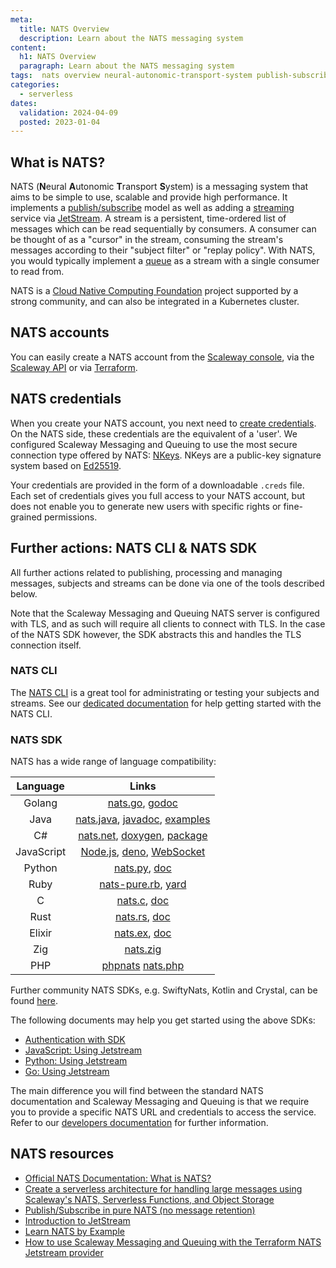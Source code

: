 ```yaml
---
meta:
  title: NATS Overview
  description: Learn about the NATS messaging system
content:
  h1: NATS Overview
  paragraph: Learn about the NATS messaging system
tags:  nats overview neural-autonomic-transport-system publish-subscribe jetstream streaming messaging deno
categories: 
  - serverless
dates:
  validation: 2024-04-09
  posted: 2023-01-04
---
```


## What is NATS?

NATS (**N**eural **A**utonomic **T**ransport **S**ystem) is a messaging system that aims to be simple to use, scalable and provide high performance. It implements a [publish/subscribe](/serverless/messaging/concepts/#publishsubscribe) model as well as adding a [streaming](/serverless/messaging/concepts/#stream) service via [JetStream](https://docs.nats.io/nats-concepts/jetstream/). A stream is a persistent, time-ordered list of messages which can be read sequentially by consumers. A consumer can be thought of as a "cursor" in the stream, consuming the stream's messages according to their "subject filter" or "replay policy". With NATS, you would typically implement a [queue](/serverless/messaging/concepts/#queuing) as a stream with a single consumer to read from.

NATS is a [Cloud Native Computing Foundation](https://www.cncf.io/) project supported by a strong community, and can also be integrated in a Kubernetes cluster.

## NATS accounts

You can easily create a NATS account from the [Scaleway console](https://console.scaleway.com/), via the [Scaleway API](https://www.scaleway.com/en/developers/api/messaging-and-queuing/nats-api/) or via [Terraform](https://registry.terraform.io/providers/scaleway/scaleway/latest/docs/guides/mnq_with_nats_terraform_provider/).

## NATS credentials

When you create your NATS account, you next need to [create credentials](/serverless/messaging/how-to/create-credentials). On the NATS side, these credentials are the equivalent of a 'user'. We configured Scaleway Messaging and Queuing to use the most secure connection type offered by NATS: [NKeys](https://docs.nats.io/running-a-nats-service/configuration/securing_nats/auth_intro/nkey_auth/). NKeys are a public-key signature system based on [Ed25519](https://ed25519.cr.yp.to/).

Your credentials are provided in the form of a downloadable `.creds` file. Each set of credentials gives you full access to your NATS account, but does not enable you to generate new users with specific rights or fine-grained permissions.

## Further actions: NATS CLI & NATS SDK

All further actions related to publishing, processing and managing messages, subjects and streams can be done via one of the tools described below. 

Note that the Scaleway Messaging and Queuing NATS server is configured with TLS, and as such will require all clients to connect with TLS. In the case of the NATS SDK however, the SDK abstracts this and handles the TLS connection itself.

### NATS CLI 

The [NATS CLI](https://docs.nats.io/using-nats/nats-tools/nats_cli/) is a great tool for administrating or testing your subjects and streams. See our [dedicated documentation](/serverless/messaging/api-cli/nats-cli) for help getting started with the NATS CLI.

### NATS SDK

NATS has a wide range of language compatibility:

|  Language  |             Links            |
|:----------:|:----------------------------:|
| Golang     | [nats.go](https://github.com/nats-io/nats.go/), [godoc](http://godoc.org/github.com/nats-io/nats.go/)               |
| Java       | [nats.java](https://github.com/nats-io/nats.java/), [javadoc](https://javadoc.io/doc/io.nats/jnats/), [examples](https://github.com/nats-io/java-nats-examples/) |
| C#         | [nats.net](https://github.com/nats-io/nats.net/), [doxygen](http://nats-io.github.io/nats.net/), [package](https://www.nuget.org/packages/NATS.Client/0.14.1/)   |
| JavaScript | [Node.js](https://github.com/nats-io/nats.js/#readme/), [deno](https://github.com/nats-io/nats.deno/blob/main/README.md/), [WebSocket](https://github.com/nats-io/nats.ws/#readme/)     |
| Python     | [nats.py](https://github.com/nats-io/nats.py/), [doc](https://nats-io.github.io/nats.py/)                 |
| Ruby       | [nats-pure.rb](https://github.com/nats-io/nats-pure.rb/), [yard](https://www.rubydoc.info/gems/nats/)           |
| C          | [nats.c](https://github.com/nats-io/nats.c/), [doc](http://nats-io.github.io/nats.c/)                  |
| Rust       | [nats.rs](https://github.com/nats-io/nats.rs/), [doc](https://docs.rs/nats/)            |
| Elixir     | [nats.ex](https://github.com/nats-io/nats.ex/), [doc](https://hex.pm/packages/gnat/)             |
| Zig        | [nats.zig](https://github.com/nats-io/nats.zig/)                     |
| PHP        | [phpnats](https://github.com/repejota/phpnats/)  [nats.php](https://github.com/basis-company/nats.php/)          |

Further community NATS SDKs, e.g. SwiftyNats, Kotlin and Crystal, can be found [here](https://docs.nats.io/using-nats/developer/).

The following documents may help you get started using the above SDKs:
- [Authentication with SDK](https://docs.nats.io/using-nats/developer/connecting/creds/)
- [JavaScript: Using Jetstream](https://github.com/nats-io/nats.deno/blob/main/jetstream.md/#jetstream-client/)
- [Python: Using Jetstream](https://github.com/nats-io/nats.py#jetstream/)
- [Go: Using Jetstream](https://github.com/nats-io/nats.go#jetstream-basic-usage/)

The main difference you will find between the standard NATS documentation and Scaleway Messaging and Queuing is that we require you to provide a specific NATS URL and credentials to access the service. Refer to our [developers documentation](https://www.scaleway.com/en/developers/api/messaging-and-queuing/nats-api/) for further information.

## NATS resources

- [Official NATS Documentation: What is NATS?](https://docs.nats.io/nats-concepts/what-is-nats/)
- [Create a serverless architecture for handling large messages using Scaleway's NATS, Serverless Functions, and Object Storage](/tutorials/large-messages/)
- [Publish/Subscribe in pure NATS (no message retention)](https://docs.nats.io/nats-concepts/core-nats/pubsub/pubsub_walkthrough/)
- [Introduction to JetStream](https://docs.nats.io/nats-concepts/jetstream/)
- [Learn NATS by Example](https://natsbyexample.com/)
- [How to use Scaleway Messaging and Queuing with the Terraform NATS Jetstream provider](https://registry.terraform.io/providers/scaleway/scaleway/latest/docs/guides/mnq_with_nats_terraform_provider/)